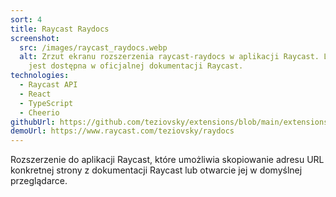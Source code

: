 ```yaml
---
sort: 4
title: Raycast Raydocs
screenshot:
  src: /images/raycast_raydocs.webp
  alt: Zrzut ekranu rozszerzenia raycast-raydocs w aplikacji Raycast. Lista łączy
    jest dostępna w oficjalnej dokumentacji Raycast.
technologies:
  - Raycast API
  - React
  - TypeScript
  - Cheerio
githubUrl: https://github.com/teziovsky/extensions/blob/main/extensions/raydocs
demoUrl: https://www.raycast.com/teziovsky/raydocs
---
```


Rozszerzenie do aplikacji Raycast, które umożliwia skopiowanie adresu URL konkretnej strony z dokumentacji Raycast lub otwarcie jej w domyślnej przeglądarce.
